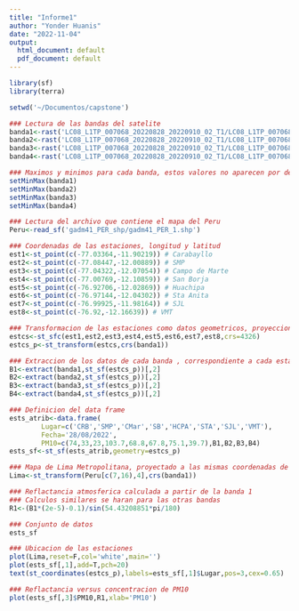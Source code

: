 ```yaml
---
title: "Informe1"
author: "Yonder Huanis"
date: "2022-11-04"
output:
  html_document: default
  pdf_document: default
---
```


```r
library(sf)
library(terra)
```
```r
setwd('~/Documentos/capstone')

### Lectura de las bandas del satelite
banda1<-rast('LC08_L1TP_007068_20220828_20220910_02_T1/LC08_L1TP_007068_20220828_20220910_02_T1_B1.TIF')
banda2<-rast('LC08_L1TP_007068_20220828_20220910_02_T1/LC08_L1TP_007068_20220828_20220910_02_T1_B2.TIF')
banda3<-rast('LC08_L1TP_007068_20220828_20220910_02_T1/LC08_L1TP_007068_20220828_20220910_02_T1_B3.TIF')
banda4<-rast('LC08_L1TP_007068_20220828_20220910_02_T1/LC08_L1TP_007068_20220828_20220910_02_T1_B4.TIF')

### Maximos y minimos para cada banda, estos valores no aparecen por defecto.
setMinMax(banda1)
setMinMax(banda2)
setMinMax(banda3)
setMinMax(banda4)

### Lectura del archivo que contiene el mapa del Peru
Peru<-read_sf('gadm41_PER_shp/gadm41_PER_1.shp')
```

```r
### Coordenadas de las estaciones, longitud y latitud
est1<-st_point(c(-77.03364,-11.90219)) # Carabayllo
est2<-st_point(c(-77.08447,-12.00889)) # SMP
est3<-st_point(c(-77.04322,-12.07054)) # Campo de Marte
est4<-st_point(c(-77.00769,-12.10859)) # San Borja
est5<-st_point(c(-76.92706,-12.02869)) # Huachipa
est6<-st_point(c(-76.97144,-12.04302)) # Sta Anita
est7<-st_point(c(-76.99925,-11.98164)) # SJL
est8<-st_point(c(-76.92,-12.16639)) # VMT

### Transformacion de las estaciones como datos geometricos, proyeccion de las coordendas
estcs<-st_sfc(est1,est2,est3,est4,est5,est6,est7,est8,crs=4326)
estcs_p<-st_transform(estcs,crs(banda1))

### Extraccion de los datos de cada banda , correspondiente a cada estacion
B1<-extract(banda1,st_sf(estcs_p))[,2]
B2<-extract(banda2,st_sf(estcs_p))[,2]
B3<-extract(banda3,st_sf(estcs_p))[,2]
B4<-extract(banda4,st_sf(estcs_p))[,2]

### Definicion del data frame
ests_atrib<-data.frame(
        Lugar=c('CRB','SMP','CMar','SB','HCPA','STA','SJL','VMT'),
        Fecha='28/08/2022',
        PM10=c(74,33,23,103.7,68.8,67.8,75.1,39.7),B1,B2,B3,B4)
ests_sf<-st_sf(ests_atrib,geometry=estcs_p)

### Mapa de Lima Metropolitana, proyectado a las mismas coordenadas de los datos satelitales
Lima<-st_transform(Peru[c(7,16),4],crs(banda1))

### Reflactancia atmosferica calculada a partir de la banda 1
### Calculos similares se haran para las otras bandas
R1<-(B1*(2e-5)-0.1)/sin(54.43208851*pi/180)

```

```r
### Conjunto de datos 
ests_sf
```


```r
### Ubicacion de las estaciones
plot(Lima,reset=F,col='white',main='')
plot(ests_sf[,1],add=T,pch=20)
text(st_coordinates(estcs_p),labels=ests_sf[,1]$Lugar,pos=3,cex=0.65)
```

```r
### Reflactancia versus concentracion de PM10
plot(ests_sf[,3]$PM10,R1,xlab='PM10')
```